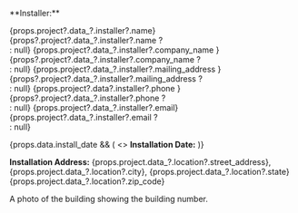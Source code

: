 <p>**Installer:**</p>
<p className="margin-left">
{props.project?.data_?.installer?.name} {props?.project?.data_?.installer?.name ? <br/>: null}
{props.project?.data_?.installer?.company_name }{props?.project?.data_?.installer?.company_name ? <br/>: null}
{props.project?.data_?.installer?.mailing_address }{props?.project?.data_?.installer?.mailing_address ? <br/>: null}
{props.project?.data?.installer?.phone }{props?.project?.data_?.installer?.phone ? <br/>: null}
{props.project?.data_?.installer?.email} {props.project?.data_?.installer?.email ? <br/>: null}
</p>
{props.data.install_date && (
  <>
    <strong>Installation Date:</strong> <DateStr date={props.data.install_date} />
  </>
)}

**Installation Address:** {props.project.data_?.location?.street_address}, {props.project.data_?.location?.city}, {props.project.data_?.location?.state} {props.project.data_?.location?.zip_code}

<Photo id="building_number_photo" label="Building Number" project={props.project} required fromParent>
      A photo of the building showing the building number.
</Photo>